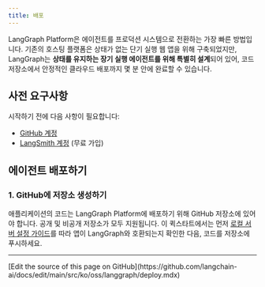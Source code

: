 ```yaml
---
title: 배포
---
```



<AlphaCallout />

LangGraph Platform은 에이전트를 프로덕션 시스템으로 전환하는 가장 빠른 방법입니다. 기존의 호스팅 플랫폼은 상태가 없는 단기 실행 웹 앱을 위해 구축되었지만, LangGraph는 **상태를 유지하는 장기 실행 에이전트를 위해 특별히 설계**되어 있어, 코드 저장소에서 안정적인 클라우드 배포까지 몇 분 안에 완료할 수 있습니다.

## 사전 요구사항

시작하기 전에 다음 사항이 필요합니다:

* [GitHub 계정](https://github.com/)
* [LangSmith 계정](https://smith.langchain.com/) (무료 가입)

## 에이전트 배포하기

### 1. GitHub에 저장소 생성하기

애플리케이션의 코드는 LangGraph Platform에 배포하기 위해 GitHub 저장소에 있어야 합니다. 공개 및 비공개 저장소가 모두 지원됩니다. 이 퀵스타트에서는 먼저 [로컬 서버 설정 가이드](/oss/python/langgraph/studio#setup-local-langgraph-server)를 따라 앱이 LangGraph와 호환되는지 확인한 다음, 코드를 저장소에 푸시하세요.

<deploy />

---

<Callout icon="pen-to-square" iconType="regular">
  [Edit the source of this page on GitHub](https://github.com/langchain-ai/docs/edit/main/src/ko/oss/langgraph/deploy.mdx)
</Callout>
